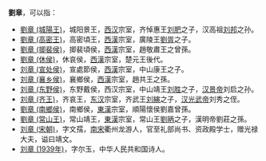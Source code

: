 {{not|劉璋}}
'''劉章'''，可以指：
*[[劉章_(城陽王)|劉章 (城陽王)]]，城阳景王，[[西汉|西汉]]宗室，齐悼惠王[[刘肥|刘肥]]之子，汉高祖[[刘邦|刘邦]]之孙。
*[[劉章_(高密王)|劉章 (高密王)]]，高密頃王，[[西漢|西漢]]宗室，廣陵王[[劉胥|劉胥]]之子。
*[[劉章_(揤裴侯)|劉章 (揤裴侯)]]，揤裴頃侯，[[西漢|西漢]]宗室，趙敬肅王之曾孫。
*[[劉章_(休侯)|劉章 (休侯)]]，休哀侯，[[西漢|西漢]]宗室，楚元王後代。
*[[刘章_(宣处侯)|刘章 (宣处侯)]]，宣處節侯，[[西漢|西漢]]宗室，中山康王之子。
*[[刘章_(襄乡侯)|刘章 (襄乡侯)]]，襄鄉侯，[[西漢|西漢]]宗室，趙共王之孫。
*[[刘章_(东野侯)|刘章 (东野侯)]]，东野戴侯，西汉宗室，中山靖王[[刘胜_(中山王)|刘胜]]之子，[[汉景帝|汉景帝]]刘启之孙。
*[[刘章_(齐王)|刘章 (齐王)]]，齐哀王，[[东汉|东汉]]宗室，齐武王[[刘縯|刘縯]]之子，[[汉光武帝|汉光武帝]]刘秀之侄。
*[[劉章_(南鄉侯)|劉章 (南鄉侯)]]，南鄉侯，[[東漢|東漢]]宗室，順陽懷侯劉嘉曾孫。
*[[劉章_(常山王)|劉章 (常山王)]]，常山靖王，[[東漢|東漢]]宗室，常山王[[劉昞|劉昞]]之子，漢明帝劉莊之孫。
*[[刘章_(宋朝)|刘章 (宋朝)]]，字文孺，[[南宋|南宋]]衢州龙游人，官至礼部尚书、资政殿学士，赠光禄大夫，谥曰靖文。
*[[刘章_(1939年)|刘章 (1939年)]]，字尔玉，中华人民共和国诗人。
{{Disambig|Zhang|cat=二字刘姓人名消歧义}}